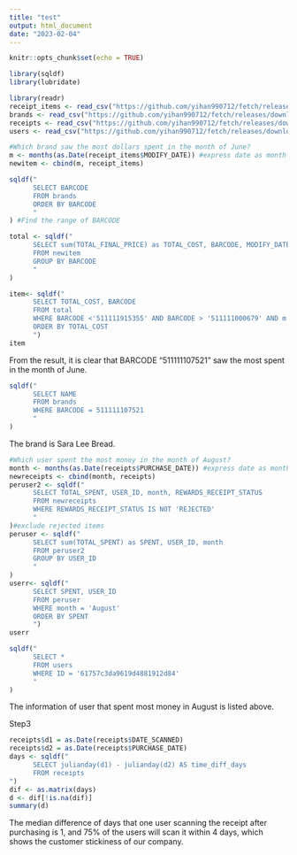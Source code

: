 ```yaml
---
title: "test"
output: html_document
date: "2023-02-04"
---
```


```r
knitr::opts_chunk$set(echo = TRUE)
```


```r
library(sqldf)
library(lubridate)
```


```r
library(readr)
receipt_items <- read_csv("https://github.com/yihan990712/fetch/releases/download/data/receipt_items.csv")
brands <- read_csv("https://github.com/yihan990712/fetch/releases/download/data/brands.csv")
receipts <- read_csv("https://github.com/yihan990712/fetch/releases/download/data/receipts.csv")
users <- read_csv("https://github.com/yihan990712/fetch/releases/download/data/users.csv")
```



```r
#Which brand saw the most dollars spent in the month of June?
m <- months(as.Date(receipt_items$MODIFY_DATE)) #express date as month
newitem <- cbind(m, receipt_items)

sqldf("
      SELECT BARCODE
      FROM brands
      ORDER BY BARCODE
      "
) #Find the range of BARCODE

total <- sqldf("
      SELECT sum(TOTAL_FINAL_PRICE) as TOTAL_COST, BARCODE, MODIFY_DATE, m
      FROM newitem
      GROUP BY BARCODE
      "
)

item<- sqldf("
      SELECT TOTAL_COST, BARCODE
      FROM total
      WHERE BARCODE <'511111915355' AND BARCODE > '511111000679' AND m = 'June'
      ORDER BY TOTAL_COST
      ")
item
```

From the result, it is clear that BARCODE "511111107521" saw the most spent in 
the month of June. 

```r
sqldf("
      SELECT NAME
      FROM brands 
      WHERE BARCODE = 511111107521
      "
)
```

The brand is Sara Lee Bread.




```r
#Which user spent the most money in the month of August?
month <- months(as.Date(receipts$PURCHASE_DATE)) #express date as month
newreceipts <- cbind(month, receipts)
peruser2 <- sqldf("
      SELECT TOTAL_SPENT, USER_ID, month, REWARDS_RECEIPT_STATUS
      FROM newreceipts
      WHERE REWARDS_RECEIPT_STATUS IS NOT 'REJECTED'
      "
)#exclude rejected items
peruser <- sqldf("
      SELECT sum(TOTAL_SPENT) as SPENT, USER_ID, month
      FROM peruser2
      GROUP BY USER_ID
      "
)
userr<- sqldf("
      SELECT SPENT, USER_ID
      FROM peruser
      WHERE month = 'August'
      ORDER BY SPENT
      ")
userr
```

```r
sqldf("
      SELECT *
      FROM users 
      WHERE ID = '61757c3da9619d4881912d84'
      "
)
```

The information of user that spent most money in August is listed above.


Step3
```r
receipts$d1 = as.Date(receipts$DATE_SCANNED)
receipts$d2 = as.Date(receipts$PURCHASE_DATE)
days <- sqldf("
      SELECT julianday(d1) - julianday(d2) AS time_diff_days
      FROM receipts
")
dif <- as.matrix(days)
d <- dif[!is.na(dif)]
summary(d)
```

The median difference of days that one user scanning the receipt after purchasing 
is 1, and 75% of the users will scan it within 4 days, which shows the customer stickiness 
of our company. 
